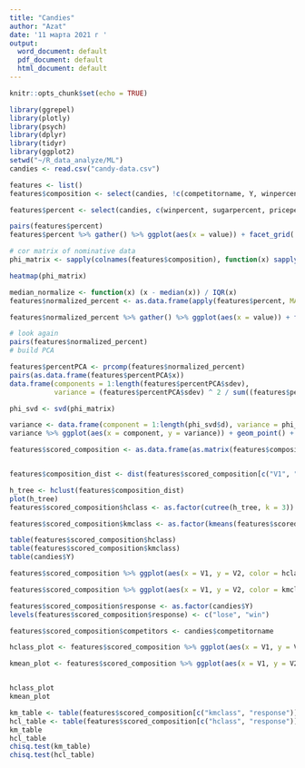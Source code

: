 ```yaml
---
title: "Candies"
author: "Azat"
date: '11 марта 2021 г '
output:
  word_document: default
  pdf_document: default
  html_document: default
---
```


```r
knitr::opts_chunk$set(echo = TRUE)
```

```r
library(ggrepel)
library(plotly)
library(psych)
library(dplyr)
library(tidyr)
library(ggplot2)
setwd("~/R_data_analyze/ML")
candies <- read.csv("candy-data.csv")
```

```r
features <- list()
features$composition <- select(candies, !c(competitorname, Y, winpercent, sugarpercent, pricepercent))

features$percent <- select(candies, c(winpercent, sugarpercent, pricepercent))
```



```r
pairs(features$percent)
features$percent %>% gather() %>% ggplot(aes(x = value)) + facet_grid(.~key, scales = "free") + geom_histogram()

# cor matrix of nominative data
phi_matrix <- sapply(colnames(features$composition), function(x) sapply(colnames(features$composition), function(y) phi(table(features$composition[c(x,y)]))))

heatmap(phi_matrix)
```
```r
median_normalize <- function(x) (x - median(x)) / IQR(x)
features$normalized_percent <- as.data.frame(apply(features$percent, MARGIN = 2, median_normalize))

features$normalized_percent %>% gather() %>% ggplot(aes(x = value)) + facet_grid(.~key, scales = "free") + geom_histogram(bins = 20)

# look again 
pairs(features$normalized_percent)
# build PCA

features$percentPCA <- prcomp(features$normalized_percent)
pairs(as.data.frame(features$percentPCA$x))
data.frame(components = 1:length(features$percentPCA$sdev), 
           variance = (features$percentPCA$sdev) ^ 2 / sum((features$percentPCA$sdev) ^ 2)) 
```


```r
phi_svd <- svd(phi_matrix)

variance <- data.frame(component = 1:length(phi_svd$d), variance = phi_svd$d / sum(phi_svd$d))
variance %>% ggplot(aes(x = component, y = variance)) + geom_point() + geom_line()

features$scored_composition <- as.data.frame(as.matrix(features$composition) %*% phi_svd$v)


features$composition_dist <- dist(features$scored_composition[c("V1", "V2", "V3")])

h_tree <- hclust(features$composition_dist)
plot(h_tree)
features$scored_composition$hclass <- as.factor(cutree(h_tree, k = 3))

features$scored_composition$kmclass <- as.factor(kmeans(features$scored_composition[c("V1", "V2", "V3")], iter.max = 20, centers = 3)$cluster)

table(features$scored_composition$hclass)
table(features$scored_composition$kmclass)
table(candies$Y)

features$scored_composition %>% ggplot(aes(x = V1, y = V2, color = hclass)) + geom_point(size = 1) + xlab(paste("PC1:", round(variance[1,2] * 100, 2), "%")) + ylab(paste("PC2:", round(variance[2,2] * 100, 2), "%"))

features$scored_composition %>% ggplot(aes(x = V1, y = V2, color = kmclass)) + geom_point(size = 1) + xlab(paste("PC1:", round(variance[1,2] * 100, 2), "%")) + ylab(paste("PC2:", round(variance[2,2] * 100, 2), "%"))

features$scored_composition$response <- as.factor(candies$Y)
levels(features$scored_composition$response) <- c("lose", "win")

features$scored_composition$competitors <- candies$competitorname

hclass_plot <- features$scored_composition %>% ggplot(aes(x = V1, y = V2, color = hclass, shape = response , label = competitors)) + geom_point(size = 2) + xlab(paste("PC1:", round(variance[1,2] * 100, 2), "%")) + ylab(paste("PC2:", round(variance[2,2] * 100, 2), "%")) + geom_text_repel(data = dplyr::filter(features$scored_composition, response == "win"))

kmean_plot <- features$scored_composition %>% ggplot(aes(x = V1, y = V2, color = kmclass, shape = response, label = competitors)) + geom_point(size = 2) + xlab(paste("PC1:", round(variance[1,2] * 100, 2), "%")) + ylab(paste("PC2:", round(variance[2,2] * 100, 2), "%")) + geom_text_repel(data = dplyr::filter(features$scored_composition, response == "win"))


hclass_plot
kmean_plot

km_table <- table(features$scored_composition[c("kmclass", "response")])
hcl_table <- table(features$scored_composition[c("hclass", "response")])
km_table
hcl_table
chisq.test(km_table)
chisq.test(hcl_table)
```


